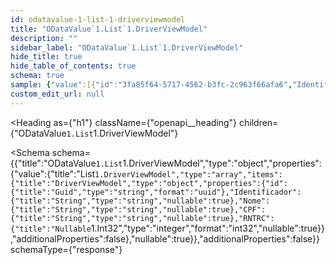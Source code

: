 ```yaml
---
id: odatavalue-1-list-1-driverviewmodel
title: "ODataValue`1.List`1.DriverViewModel"
description: ""
sidebar_label: "ODataValue`1.List`1.DriverViewModel"
hide_title: true
hide_table_of_contents: true
schema: true
sample: {"value":[{"id":"3fa85f64-5717-4562-b3fc-2c963f66afa6","Identificador":"string","Nome":"string","CPF":"string","RNTRC":0}]}
custom_edit_url: null
---
```



<Heading
  as={"h1"}
  className={"openapi__heading"}
  children={"ODataValue`1.List`1.DriverViewModel"}
>
</Heading>





<Schema
  schema={{"title":"ODataValue`1.List`1.DriverViewModel","type":"object","properties":{"value":{"title":"List`1.DriverViewModel","type":"array","items":{"title":"DriverViewModel","type":"object","properties":{"id":{"title":"Guid","type":"string","format":"uuid"},"Identificador":{"title":"String","type":"string","nullable":true},"Nome":{"title":"String","type":"string","nullable":true},"CPF":{"title":"String","type":"string","nullable":true},"RNTRC":{"title":"Nullable`1.Int32","type":"integer","format":"int32","nullable":true}},"additionalProperties":false},"nullable":true}},"additionalProperties":false}}
  schemaType={"response"}
>
  
</Schema>
            